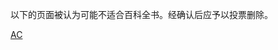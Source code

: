 {{Parent monthly clean up category|Unencyclopedic}}
以下的页面被认为可能不适合百科全书。经确认后应予以投票删除。

[[Category:维基百科条目清理‎|AC]]